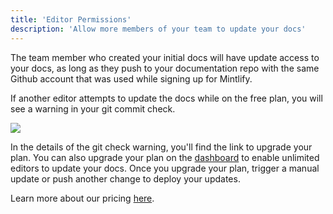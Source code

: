 ```yaml
---
title: 'Editor Permissions'
description: 'Allow more members of your team to update your docs'
---
```


The team member who created your initial docs will have update access to your docs, as long as they push to your documentation repo with the same Github account that was used while signing up for Mintlify.

If another editor attempts to update the docs while on the free plan, you will see a warning in your git commit check.

<Frame>
  <img className="rounded-md" src="/images/editor-gate.png" />
</Frame>

In the details of the git check warning, you'll find the link to upgrade your plan. You can also upgrade your plan on the [dashboard](https://dashboard.mintlify.com) to enable unlimited editors to update your docs. Once you upgrade your plan, trigger a manual update or push another change to deploy your updates.

Learn more about our pricing [here](https://mintlify.com/pricing).
